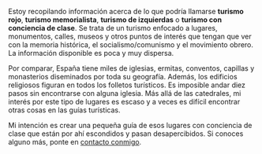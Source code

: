 {{headerleaflet|1=Turismo Rojo}}

Estoy recopilando información acerca de lo que podría llamarse '''turismo rojo''', '''turismo memorialista''', '''turismo de izquierdas''' o '''turismo con conciencia de clase'''. Se trata de un turismo enfocado a lugares, monumentos, calles, museos y otros puntos de interés que tengan que ver con la memoria histórica, el socialismo/comunismo y el movimiento obrero. La información disponible es poca y muy dispersa.

Por comparar, España tiene miles de iglesias, ermitas, conventos, capillas y monasterios diseminados por toda su geografía. Además, los edificios religiosos figuran en todos los folletos turísticos. Es imposible andar diez pasos sin encontrarse con alguna iglesia. Más allá de las catedrales, mi interés por este tipo de lugares es escaso y a veces es difícil encontrar otras cosas en las guías turísticas.

Mi intención es crear una pequeña guía de esos lugares con conciencia de clase que están por ahí escondidos y pasan desapercibidos. Si conoces alguno más, ponte en [[../contacto|contacto conmigo]].

<!--
Para el caso del Reino Unido existe una web que recopila monumentos a las Brigadas Internacionales.

Cosas por añadir al mapa:

* Monumentos a Antonio Machado, Rafael Alberti, Federico García Lorca, Miguel Hernández.
* Casas natales y Calles de las 13 Rosas, a luchadores antifranquistas y a intelectuales.
* Lugares de la memoria en Andalucía
** Sincronizar con https://memoriahistorica.wikis.cc/wiki/Lugares_de_Memoria_Hist%C3%B3rica_de_Andaluc%C3%ADa
* Campos de concentración franquistas, cárceles.
* Cementerios y lugares de fusilamientos.
* Buscar algún grupo en Flickr sobre MH y sino existe crearlo.
* Lugares de batallas, frentes, edificios tomados, etc.
* Refugios subterráneos de Almería
* Marinaleda y Orihuela y sus murales
* Monumento represaliados Paterna de Rivera
* Monolito en monte de O Castro
* Monumento en cementerio de Grazalema http://www.dipucadiz.es/memoria_historica/catalogo-de-lugares-y-senderos/FOSA-DE-LAS-MUJERES.-GRAZALEMA
* https://twitter.com/demiguelch/status/987644401081049090
* https://twitter.com/MemoriaMallorca/status/987814128218791936

Otros países:
* Buscar donde estan enterrados otros revolucionarios
* Ostalgie, Berlín Este: calles, museo RDA
* Monumentos norcoreanos en Africa
* Tumba de Francisco Boix y otros resistentes al fascismo enterrados en Francia
-->

<div id="map" style="float: center;width: 100%; height: 500px;"></div>

<div id="table"></div>

<script type="text/javascript">
    // http://leafletjs.com/examples/custom-icons.html
    
    var places = [
        
        //**********
        //Alemania
        //**********
        
        ["Karl-Marx-Allee", "Calle", "Berlín", "-", "-", "Alemania", 52.517778, 13.435278, "", "Bulevar nombrado en honor a Karl Marx. Construido por la República Democrática Alemana entre 1952 y 1960 en los distritos de Friedrichshain y Mitte en Berlín. El bulevar fue llamado Stalinallee entre 1949 y 1961, y fue un estandarte del proyecto de la reconstrucción de Alemania Oriental después de la Segunda Guerra Mundial."], 
        
        ["Marx-Engels Forum", "Monumento", "Berlín", "-", "-", "Alemania", 52.518333, 13.404167, "", "Estatuas de Karl Marx y Friedrich Engels."], 
        
        ["Monumento a Karl Marx", "Monumento", "Chemnitz", "-", "-", "Alemania", 50.835833, 12.923333, "", "Busto de Karl Marx de 7 metros de alto y 40 toneladas. Es el segundo busto más grande del mundo, siendo el primero el de Lenin en Ulán-Udé, Rusia."], 
        
        ["Karl Marx House", "Museo", "Tréveris", "-", "-", "Alemania", 49.753889, 6.635556, "", "Casa natal de Karl Marx, convertida en museo sobre su vida y obra."], 
        
        ["Tréveris", "Ciudad", "Tréveris", "-", "-", "Alemania", 49.756667, 6.641389, "", "Lugar de nacimiento de Karl Marx el 5 de mayo de 1818. Considerada la ciudad más antigua de Alemania. Su conjunto de monumentos romanos es Patrimonio de la Humanidad."], 
        
        
        //**********
        //España
        //**********
        
        //["Madrid", 40.416957, -3.703478], 
        
        //Andalucía
        
        //Provincia de Almería
        ["Antigua cárcel del Ingenio", "Prisión", "Almería", "Almería", "Andalucía", "España", 36.843728, -2.434214, "", "Lugares de Memoria Histórica de Andalucía."], 
        ["Monumento a los asesinados en el Campo de Concentración de Mauthausen, en el Parque de las Almadrabillas", "Monumento", "Almería", "Almería", "Andalucía", "España", 36.830819, -2.457363, "", "Lugares de Memoria Histórica de Andalucía."], 
        
        //Provincia de Cádiz
        
        //Cádiz
        ["Castillo de San Sebastián", "Fortificación", "Cádiz", "Cádiz", "Andalucía", "España", 36.528662, -6.316686, "", "Lugares de Memoria Histórica de Andalucía. Lugar de fusilamientos."], 
        ["Muros de Puerta Tierra", "Fortificación", "Cádiz", "Cádiz", "Andalucía", "España", 36.526296, -6.288413, "", "Lugares de Memoria Histórica de Andalucía. Lugar de fusilamientos."], 
        
        //El Puerto de Santa María
        ["Antiguo Penal de El Puerto", "Prisión", "El Puerto de Santa María", "Cádiz", "Andalucía", "España", 36.605517, -6.217236, "", "Lugar de Memoria Histórica de Andalucía. Hoy Monasterio de la Victoria."], 
        ["Calle Daniel Ortega", "Calle", "El Puerto de Santa María", "Cádiz", "Andalucía", "España", 36.603951, -6.227174, "", "Médico comunista, Diputado a Cortes durante la II República."], 
        ["Monumento a los presos políticos del franquismo", "Monumento", "El Puerto de Santa María", "Cádiz", "Andalucía", "España", 36.605419, -6.217750, "", "En el jardín del Monasterio de la Victoria."], 
        ["Monumento a Rafael Alberti", "Monumento", "El Puerto de Santa María", "Cádiz", "Andalucía", "España", 36.594830, -6.227157, "", "En la Plaza del Polvorista."], 
        
        //Jimena de la Frontera
        ["Casa de la Memoria 'La Sauceda'", "Museo", "Jimena de la Frontera", "Cádiz", "Andalucía", "España", 36.433831, -5.453072, "", "En Jimena de la Frontera."], 
        
        //Puerto Real
        ["Avda. 14 de Abril", "Calle", "Puerto Real", "Cádiz", "Andalucía", "España", 36.525493, -6.173916, "", "Toda la zona tiene calles con nombres memorialistas. A destacar la Glorieta dedicada a las Brigadas Internacionales."], 
        ["Glorieta de las Brigadas Internacionales", "Calle", "Puerto Real", "Cádiz", "Andalucía", "España", 36.525746, -6.174687, "", "Estrella roja de tres puntas."], 
        
        //Sanlúcar de Barrameda
        ["Monumento a los fusilados por el franquismo en Sanlúcar de Barrameda", "Monumento", "Sanlúcar de Barrameda", "Cádiz", "Andalucía", "España", 36.776720, -6.350988, "", "Junto al Castillo de Santiago."], 
        
        
        //**********
        //Francia
        //**********
        
        ["Muro de los Federados", "Tumba", "París", "-", "-", "Francia", 48.859722, 2.399722, "", "Muro de los Federados en el Cementerio Père Lachaise. Monumento a los comuneros asesinados el 28 de mayo de 1871 después de que el ejército aplastara la Comuna de París. En los alrededores también hay enterrados miembros del Partido Comunista y de la Resistencia Francesa de la Segunda Guerra Mundial."], 
        
        
        //**********
        //Reino Unido
        //**********
        ["Tumba de Karl Marx", "Tumba", "Londres", "-", "-", "Reino Unido", 51.5656, -0.1446, "", "Tumba de Karl Marx, su mujer Jenny von Westphalen y uno de sus nietos en el Highgate Cemetery de Londres."], 
        
        
        //**********
        //Rusia
        //**********
        
        ["Tumba de Sergei Eisenstein", "Tumba", "Moscú", "-", "-", "Rusia", 55.72489, 37.55408, "", "Tumba del cineasta soviético Sergei Eisenstein, director de El acorazado Potemkin, La Huelga y Octubre, entre otras. En este cementerio también está enterrado Dziga Vertov."], 
    ];

    var map = L.map('map').setView([47, 10], 4);
    mapLink = 
        '<a href="https://openstreetmap.org">OpenStreetMap</a>';
    L.tileLayer(
        'https://{s}.tile.openstreetmap.org/{z}/{x}/{y}.png', {
        attribution: '&copy; ' + mapLink + ' Contributors',
        }).addTo(map);
    
    //places.sort();
    table = '<table class="wikitable sortable" style="float: center;width: 100%;font-size: 90%;">';
    table += '<tr><th>Punto de interés</th><th>Tipo</th><th>Municipio</th><th>Provincia</th><th>CCAA</th><th>País</th><th>Detalles</th></tr>';
    for (var i = 0; i < places.length; i++) {
        marker = new L.marker([places[i][6],places[i][7]])
            .bindPopup('<b>' + places[i][0] + '</b>' + '<br/><img src="' + places[i][8] + '" width="0px" /><br/>' + places[i][9] + '')
            .addTo(map);
        table += '\n<tr><td style="text-align: center;"><b>' + places[i][0] + '</b></td><td style="text-align: center;">' + places[i][1] + '</td><td style="text-align: center;">' + places[i][2] + '</td><td style="text-align: center;">' + places[i][3] + '</td><td style="text-align: center;">' + places[i][4] + '</td><td style="text-align: center;">' + places[i][5] + '</td><td>' + places[i][9] + '</td></tr>';
    }
    table += '\n</table>';
    table += '\n\nHasta el momento he recopilado <b>' + places.length + ' puntos de interés</b>.';
    document.getElementById('table').innerHTML = table;

</script>

{{footer}}
